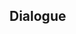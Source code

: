{{Genius Invokation TCG Stage
|type         = Friendly Fracas
|character    = Eula
|group        = Invitation Board
|requirement  = 1
|introduction = "Not bad at all. Let's have a match. After all, a fight to the finish is also a way to begin enacting vengeance..."<br />Hint: Eula's deck utilizes a large number of Claymore weapons, and she excels at using Claymore characters to engage her opponent in head-on combat.
|objective_1  = Achieve victory
|reward_1     = Eula*1
|objective_2  = Achieve victory within 6 Rounds
|reward_2     = Wellspring of War-Lust*1
|objective_3  = Win with less than 2 characters defeated
|reward_3     = Wellspring of War-Lust*1
|lineup       = Eula;Diluc;Noelle
|action       = Wellspring of War-Lust;Wellspring of War-Lust;Broken Rime's Echo;Broken Rime's Echo;White Iron Greatsword;White Iron Greatsword;Sacrificial Greatsword;Sacrificial Greatsword;Wolf's Gravestone;Wolf's Gravestone;Wagner;Wagner;I Haven't Lost Yet!;I Haven't Lost Yet!;Liu Su;Liu Su;Ellin;Ellin;Timmie;Timmie;Changing Shifts;Changing Shifts;Jueyun Guoba;Jueyun Guoba;Northern Smoked Chicken;Northern Smoked Chicken;Chang the Ninth;Chang the Ninth;Starsigns;Starsigns;
}}

==Dialogue==
{{Transclude|Genius Invokation TCG/Stage/Eula|Friendly Fracas}}